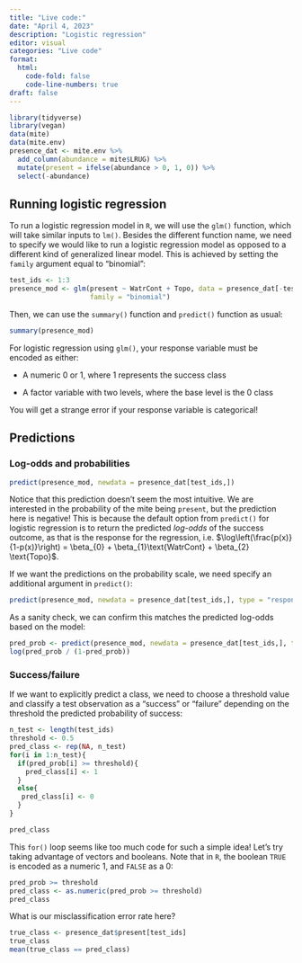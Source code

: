 ```yaml
---
title: "Live code:"
date: "April 4, 2023"
description: "Logistic regression"
editor: visual
categories: "Live code"
format:
  html: 
    code-fold: false
    code-line-numbers: true
draft: false
---
```


```r
library(tidyverse)
library(vegan)
data(mite)
data(mite.env)
presence_dat <- mite.env %>%
  add_column(abundance = mite$LRUG) %>%
  mutate(present = ifelse(abundance > 0, 1, 0)) %>%
  select(-abundance)
```

## Running logistic regression

To run a logistic regression model in `R`, we will use the `glm()` function, which will take similar inputs to `lm()`. Besides the different function name, we need to specify we would like to run a logistic regression model as opposed to a different kind of `g`eneralized linear model. This is achieved by setting the `family` argument equal to "binomial":

```r
test_ids <- 1:3
presence_mod <- glm(present ~ WatrCont + Topo, data = presence_dat[-test_ids,],
                    family = "binomial")
```

Then, we can use the `summary()` function and `predict()` function as usual:

```r
summary(presence_mod)
```

::: callout-warning
For logistic regression using `glm()`, your response variable must be encoded as either:

-   A numeric 0 or 1, where 1 represents the success class

-   A factor variable with two levels, where the base level is the 0 class

You will get a strange error if your response variable is categorical!
:::

## Predictions

### Log-odds and probabilities

```r
predict(presence_mod, newdata = presence_dat[test_ids,])
```

Notice that this prediction doesn't seem the most intuitive. We are interested in the probability of the mite being `present`, but the prediction here is negative! This is because the default option from `predict()` for logistic regression is to return the predicted *log-odds* of the success outcome, as that is the response for the regression, i.e. $\log\left(\frac{p(x)}{1-p(x)}\right) = \beta_{0} + \beta_{1}\text{WatrCont} + \beta_{2} \text{Topo}$.

If we want the predictions on the probability scale, we need specify an additional argument in `predict()`:

```r
predict(presence_mod, newdata = presence_dat[test_ids,], type = "response")
```

As a sanity check, we can confirm this matches the predicted log-odds based on the model:

```r
pred_prob <- predict(presence_mod, newdata = presence_dat[test_ids,], type = "response")
log(pred_prob / (1-pred_prob))
```

### Success/failure

If we want to explicitly predict a class, we need to choose a threshold value and classify a test observation as a "success" or "failure" depending on the threshold the predicted probability of success:

```r
n_test <- length(test_ids)
threshold <- 0.5
pred_class <- rep(NA, n_test)
for(i in 1:n_test){
  if(pred_prob[i] >= threshold){
    pred_class[i] <- 1
  }
  else{
   pred_class[i] <- 0
  }
}

pred_class

```

This `for()` loop seems like too much code for such a simple idea! Let's try taking advantage of vectors and booleans. Note that in `R`, the boolean `TRUE` is encoded as a numeric 1, and `FALSE` as a 0:

```r
pred_prob >= threshold
pred_class <- as.numeric(pred_prob >= threshold)
pred_class
```

What is our misclassification error rate here?

```r
true_class <- presence_dat$present[test_ids]
true_class
mean(true_class == pred_class)
```
